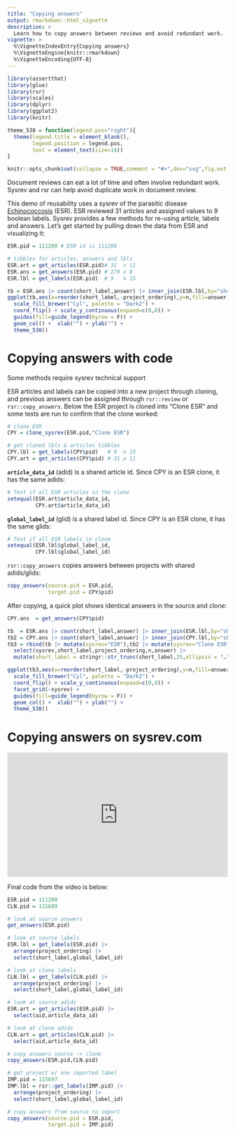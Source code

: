 ```yaml
---
title: "Copying answers"
output: rmarkdown::html_vignette
description: >
  Learn how to copy answers between reviews and avoid redundant work.
vignette: >
  %\VignetteIndexEntry{Copying answers}
  %\VignetteEngine{knitr::rmarkdown}
  %\VignetteEncoding{UTF-8}
---
```


```r
library(assertthat)
library(glue)
library(rsr)
library(scales)
library(dplyr)
library(ggplot2)
library(knitr)

theme_538 = function(legend.pos="right"){
  theme(legend.title = element_blank(),
        legend.position = legend.pos,
        text = element_text(size=14)) 
}

knitr::opts_chunk$set(collapse = TRUE,comment = "#>",dev="svg",fig.ext = "svg")
```

Document reviews can eat a lot of time and often involve redundant work. Sysrev and rsr can help avoid duplicate work in document review.

This demo of reusability uses a sysrev of the parasitic disease [Echinococcosis](https://sysrev.com/p/111200) (ESR). ESR reviewed 31 articles and assigned values to 9 boolean labels. Sysrev provides a few methods for re-using article, labels and answers. Let's get started by pulling down the data from ESR and visualizing it:

```r
ESR.pid = 111200 # ESR id is 111200

# tibbles for articles, answers and lbls
ESR.art = get_articles(ESR.pid)# 31  × 11
ESR.ans = get_answers(ESR.pid) # 279 x 8
ESR.lbl = get_labels(ESR.pid)  # 9   x 15
```

```r
tb = ESR.ans |> count(short_label,answer) |> inner_join(ESR.lbl,by="short_label")
ggplot(tb,aes(x=reorder(short_label,-project_ordering),y=n,fill=answer)) + 
  scale_fill_brewer("Cyl", palette = "Dark2") +
  coord_flip() + scale_y_continuous(expand=c(0,0)) +
  guides(fill=guide_legend(byrow = F)) +
  geom_col() +  xlab("") + ylab("") + 
  theme_538()
```

# Copying answers with code

[Some methods require sysrev technical support]{.text-danger}

ESR articles and labels can be copied into a new project through cloning, and previous answers can be assigned through `rsr::review` or `rsr::copy_answers`. Below the ESR project is cloned into "Clone ESR" and some tests are run to confirm that the clone worked:

```r
# clone ESR
CPY = clone_sysrev(ESR.pid,"Clone ESR")

# get cloned lbls & articles tibbles
CPY.lbl = get_labels(CPY$pid)   # 9  x 15
CPY.art = get_articles(CPY$pid) # 31 x 11
```

**`article_data_id`** (adid) is a shared article id. Since CPY is an ESR clone, it has the same adids:

```r
# Test if all ESR articles in the clone
setequal(ESR.art$article_data_id,
         CPY.art$article_data_id)
```

**`global_label_id`** (glid) is a shared label id. Since CPY is an ESR clone, it has the same glids:

```r
# Test if all ESR labels in clone
setequal(ESR.lbl$global_label_id,
         CPY.lbl$global_label_id)
```

`rsr::copy_answers` copies answers between projects with shared adids/glids:

```r
copy_answers(source.pid = ESR.pid,
             target.pid = CPY$pid)
```

After copying, a quick plot shows identical answers in the source and clone:

```r
CPY.ans  = get_answers(CPY$pid)

tb  = ESR.ans |> count(short_label,answer) |> inner_join(ESR.lbl,by="short_label")
tb2 = CPY.ans |> count(short_label,answer) |> inner_join(CPY.lbl,by="short_label")
tb3 = rbind(tb |> mutate(sysrev="ESR"),tb2 |> mutate(sysrev="Clone ESR")) |> 
  select(sysrev,short_label,project_ordering,n,answer) |> 
  mutate(short_label = stringr::str_trunc(short_label,25,ellipsis = "…"))
```

```r
ggplot(tb3,aes(x=reorder(short_label,-project_ordering),y=n,fill=answer)) +
  scale_fill_brewer("Cyl", palette = "Dark2") +
  coord_flip() + scale_y_continuous(expand=c(0,0)) +
  facet_grid(~sysrev) +
  guides(fill=guide_legend(byrow = F)) +
  geom_col() +  xlab("") + ylab("") +
  theme_538()
```

# Copying answers on sysrev.com

::: {style="position:relative;padding-bottom:56.25%;"}
<iframe style="width:100%;height:100%;position:absolute;left:0px;top:0px;" frameborder="0" width="100%" height="100%" allow="accelerometer; autoplay; clipboard-write; encrypted-media; gyroscope; picture-in-picture" allowfullscreen src="https://www.youtube.com/embed/eUllo6xwXLA"></iframe>
:::

Final code from the video is below:

```r
ESR.pid = 111200
CLN.pid = 115689

# look at source answers
get_answers(ESR.pid)

# look at source labels
ESR.lbl = get_labels(ESR.pid) |> 
  arrange(project_ordering) |> 
  select(short_label,global_label_id)

# look at clone labels
CLN.lbl = get_labels(CLN.pid) |> 
  arrange(project_ordering) |> 
  select(short_label,global_label_id)

# look at source adids
ESR.art = get_articles(ESR.pid) |> 
  select(aid,article_data_id)

# look at clone adids
CLN.art = get_articles(CLN.pid) |> 
  select(aid,article_data_id)

# copy answers source -> clone
copy_answers(ESR.pid,CLN.pid)

# get project w/ one imported label
IMP.pid = 115697
IMP.lbl = rsr::get_labels(IMP.pid) |> 
  arrange(project_ordering) |> 
  select(short_label,global_label_id)

# copy answers from source to import
copy_answers(source.pid = ESR.pid, 
             target.pid = IMP.pid)
```
